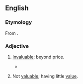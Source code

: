==English==

===Etymology===
From {{prefix|en|un|valuable}}.

===Adjective===
{{en-adj}}

# {{lb|en|obsolete}} [[invaluable|Invaluable]]; beyond price. {{defdate|16th|18th c.}}
#* {{RQ:Montaigne Florio Essayes|chapter=4|book=II|passage=I kon him thanks that he hath had the hap to chuse, and knowledge to cull-out so worthy a worke, and a booke so fit to the purpose, therewith to make so '''unvaluable''' a present unto his Countrie.}}
# {{lb|en|rare}} Not [[valuable]]; having little [[value]]. {{defdate|from 17th c.}}